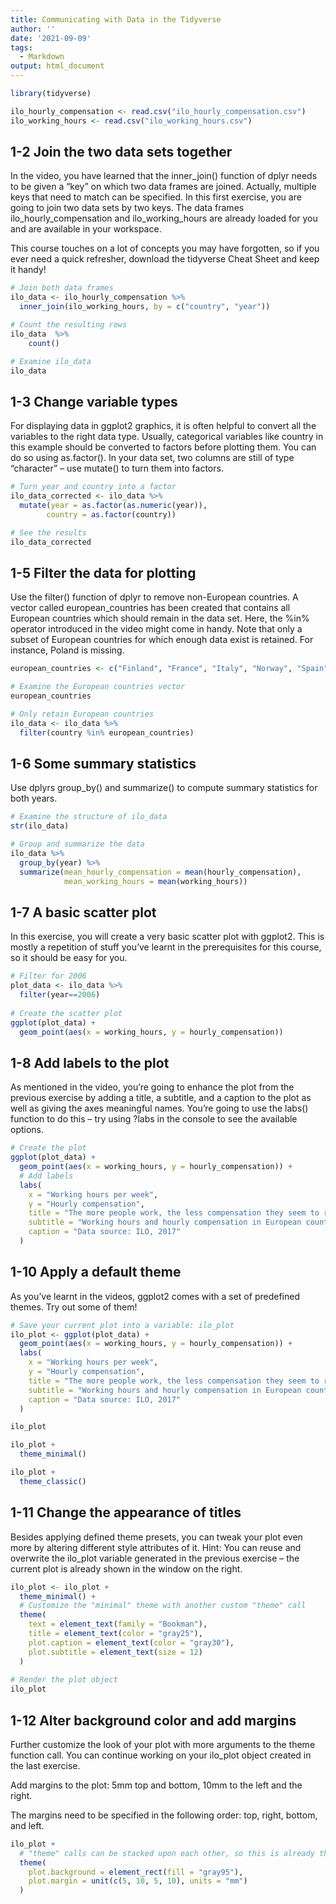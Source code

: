 ```yaml
---
title: Communicating with Data in the Tidyverse
author: ''
date: '2021-09-09'
tags:
  - Markdown
output: html_document
---
```


```r
library(tidyverse)

ilo_hourly_compensation <- read.csv("ilo_hourly_compensation.csv")
ilo_working_hours <- read.csv("ilo_working_hours.csv")
```

## 1-2 Join the two data sets together

In the video, you have learned that the inner_join() function of dplyr needs to be given a "key" on which two data frames are joined. Actually, multiple keys that need to match can be specified. In this first exercise, you are going to join two data sets by two keys. The data frames ilo_hourly_compensation and ilo_working_hours are already loaded for you and are available in your workspace.

This course touches on a lot of concepts you may have forgotten, so if you ever need a quick refresher, download the tidyverse Cheat Sheet and keep it handy!


```r
# Join both data frames
ilo_data <- ilo_hourly_compensation %>%
  inner_join(ilo_working_hours, by = c("country", "year"))

# Count the resulting rows
ilo_data  %>% 
    count()

# Examine ilo_data
ilo_data
```

## 1-3 Change variable types

For displaying data in ggplot2 graphics, it is often helpful to convert all the variables to the right data type. Usually, categorical variables like country in this example should be converted to factors before plotting them. You can do so using as.factor(). In your data set, two columns are still of type "character" – use mutate() to turn them into factors.

```r
# Turn year and country into a factor
ilo_data_corrected <- ilo_data %>%
  mutate(year = as.factor(as.numeric(year)),
        country = as.factor(country))

# See the results
ilo_data_corrected
```

## 1-5 Filter the data for plotting

Use the filter() function of dplyr to remove non-European countries. A vector called european_countries has been created that contains all European countries which should remain in the data set. Here, the %in% operator introduced in the video might come in handy. Note that only a subset of European countries for which enough data exist is retained. For instance, Poland is missing.

```r
european_countries <- c("Finland", "France", "Italy", "Norway", "Spain", "Sweden", "Switzerland", "United Kingdom", "Belgium", "Ireland", "Luxembourg", "Portugal", "Netherlands", "Germany", "Hungary", "Austria", "Czech Rep.")

# Examine the European countries vector
european_countries

# Only retain European countries
ilo_data <- ilo_data %>%
  filter(country %in% european_countries)
```

## 1-6 Some summary statistics

Use dplyrs group_by() and summarize() to compute summary statistics for both years.

```r
# Examine the structure of ilo_data
str(ilo_data)

# Group and summarize the data
ilo_data %>%
  group_by(year) %>%
  summarize(mean_hourly_compensation = mean(hourly_compensation),
            mean_working_hours = mean(working_hours))
```

## 1-7 A basic scatter plot

In this exercise, you will create a very basic scatter plot with ggplot2. This is mostly a repetition of stuff you've learnt in the prerequisites for this course, so it should be easy for you.

```r
# Filter for 2006
plot_data <- ilo_data %>%
  filter(year==2006)
  
# Create the scatter plot
ggplot(plot_data) +
  geom_point(aes(x = working_hours, y = hourly_compensation))
```

## 1-8 Add labels to the plot

As mentioned in the video, you're going to enhance the plot from the previous exercise by adding a title, a subtitle, and a caption to the plot as well as giving the axes meaningful names. You're going to use the labs() function to do this – try using ?labs in the console to see the available options.

```r
# Create the plot
ggplot(plot_data) +
  geom_point(aes(x = working_hours, y = hourly_compensation)) +
  # Add labels
  labs(
    x = "Working hours per week",
    y = "Hourly compensation",
    title = "The more people work, the less compensation they seem to receive",
    subtitle = "Working hours and hourly compensation in European countries, 2006",
    caption = "Data source: ILO, 2017"
  )
```

## 1-10 Apply a default theme

As you've learnt in the videos, ggplot2 comes with a set of predefined themes. Try out some of them!

```r
# Save your current plot into a variable: ilo_plot
ilo_plot <- ggplot(plot_data) +
  geom_point(aes(x = working_hours, y = hourly_compensation)) +
  labs(
    x = "Working hours per week",
    y = "Hourly compensation",
    title = "The more people work, the less compensation they seem to receive",
    subtitle = "Working hours and hourly compensation in European countries, 2006",
    caption = "Data source: ILO, 2017"
  )

ilo_plot
```

```r
ilo_plot +
  theme_minimal()
```

```r
ilo_plot +
  theme_classic()
```


## 1-11 Change the appearance of titles

Besides applying defined theme presets, you can tweak your plot even more by altering different style attributes of it. Hint: You can reuse and overwrite the ilo_plot variable generated in the previous exercise – the current plot is already shown in the window on the right.

```r
ilo_plot <- ilo_plot +
  theme_minimal() +
  # Customize the "minimal" theme with another custom "theme" call
  theme(
    text = element_text(family = "Bookman"),
    title = element_text(color = "gray25"),
    plot.caption = element_text(color = "gray30"),
    plot.subtitle = element_text(size = 12)
  )
  
# Render the plot object
ilo_plot
```

## 1-12 Alter background color and add margins

Further customize the look of your plot with more arguments to the theme function call. You can continue working on your ilo_plot object created in the last exercise.

Add margins to the plot: 5mm top and bottom, 10mm to the left and the right.

The margins need to be specified in the following order: top, right, bottom, and left.

```r
ilo_plot +
  # "theme" calls can be stacked upon each other, so this is already the third call of "theme"
  theme(
    plot.background = element_rect(fill = "gray95"),
    plot.margin = unit(c(5, 10, 5, 10), units = "mm")
  )
```

